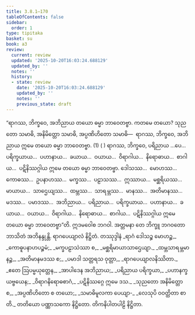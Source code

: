 ```yaml
---
title: 3.8.1–170
tableOfContents: false
sidebar:
  order: 1
type: tipitaka
basket: su
book: a3
review:
  current: review
  updated: '2025-10-20T16:03:24.688129'
  updated_by: ''
  notes: ''
  history:
  - state: review
    date: '2025-10-20T16:03:24.688129'
    updated_by: ''
    notes: ''
    previous_state: draft
---
```



<DynamicBreadcrumb />


<ReviewStatus review={frontmatter.review} showDetails={true} />

<HypothesisAnnotation frontmatter={frontmatter} />

<Division number="184" book="a3" e="ch" v="15" p="304">

<Paragraph number="1139" book="a3">
“ရာဂဿ, ဘိက္ခဝေ, အဘိညာယ တယော ဓမ္မာ ဘာဝေတဗ္ဗာ. ကတမေ တယော? သုညတော သမာဓိ, အနိမိတ္တော သမာဓိ, အပ္ပဏိဟိတော သမာဓိ—  ရာဂဿ, ဘိက္ခဝေ, အဘိညာယ ဣမေ တယော ဓမ္မာ ဘာဝေတဗ္ဗာ. (1) ( )
</Paragraph>

<Paragraph number="1140" book="a3">
ရာဂဿ, ဘိက္ခဝေ, ပရိညာယ …ပေ…  ပရိက္ခယာယ…  ပဟာနာယ…  ခယာယ…  ဝယာယ…  ဝိရာဂါယ…  နိရောဓာယ…  စာဂါယ…  ပဋိနိဿဂ္ဂါယ ဣမေ တယော ဓမ္မာ ဘာဝေတဗ္ဗာ.
</Paragraph>

<Paragraph number="1141" book="a3">
ဒေါသဿ…  မောဟဿ…  ကောဓဿ…  ဥပနာဟဿ…  မက္ခဿ…  ပဠာသဿ…  ဣဿာယ…  မစ္ဆရိယဿ…  မာယာယ…  သာဌေယျဿ…  ထမ္ဘဿ…  သာရမ္ဘဿ…  မာနဿ…  အတိမာနဿ…  မဒဿ…  ပမာဒဿ…  အဘိညာယ…  ပရိညာယ…  ပရိက္ခယာယ…  ပဟာနာယ…  ခယာယ…  ဝယာယ…  ဝိရာဂါယ…  နိရောဓာယ…  စာဂါယ…  ပဋိနိဿဂ္ဂါယ ဣမေ တယော ဓမ္မာ ဘာဝေတဗ္ဗာ”တိ.
</Paragraph>

<Paragraph number="1142" book="a3">
ဣဒမဝေါစ ဘဂဝါ. အတ္တမနာ တေ ဘိက္ခူ ဘဂဝတော ဘာသိတံ အဘိနန္ဒုန္တိ.

</Paragraph>
</Division>

<Paragraph number="1143" type="center" book="a3">
ရာဂပေယျာလံ နိဋ္ဌိတံ.



</Paragraph>

<Paragraph number="1144" type="center" book="a3">
တဿုဒ္ဒါနံ


</Paragraph>

<Paragraph number="1145" type="verses" book="a3">
_ရာဂံ ဒေါသဉ္စ မောဟဉ္စ,_  
_ကောဓူပနာဟပဉ္စမံ;_  
_မက္ခပဠာသဲဿာ စ,_  
_မစ္ဆရိမာယာသာဌေယျာ._  

</Paragraph>

<Paragraph number="1146" type="verses" book="a3">
_ထမ္ဘသာရမ္ဘမာနဉ္စ,_  
_အတိမာနမဒဿ စ;_  
_ပမာဒါ သတ္တရသ ဝုတ္တာ,_  
_ရာဂပေယျာလနိဿိတာ._  

</Paragraph>

<Paragraph number="1147" type="verses" book="a3">
_ဧတေ ဩပမ္မယုတ္တေန,_  
_အာပါဒေန အဘိညာယ;_  
_ပရိညာယ ပရိက္ခယာ,_  
_ပဟာနက္ခယဗ္ဗယေန;_  
_ဝိရာဂနိရောဓစာဂံ,_  
_ပဋိနိဿဂ္ဂေ ဣမေ ဒသ._  

</Paragraph>

<Paragraph number="1148" type="verses" book="a3">
_သုညတော အနိမိတ္တော စ,_  
_အပ္ပဏိဟိတော စ တယော;_  
_သမာဓိမူလကာ ပေယျာ-_  
_လေသုပိ ဝဝတ္ထိတာ စာတိ._  


</Paragraph>

<Paragraph number="1149" type="center" book="a3">
တတိယော ပဏ္ဏာသကော နိဋ္ဌိတော.



</Paragraph>

<Paragraph number="1150" type="center" book="a3">
တိကနိပါတပါဠိ နိဋ္ဌိတာ.
</Paragraph>